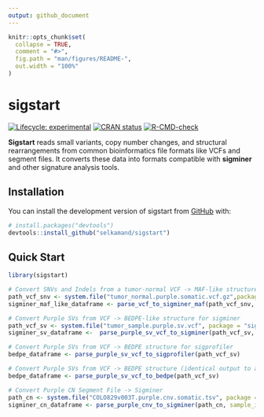 ```yaml
---
output: github_document
---
```


<!-- README.md is generated from README.Rmd. Please edit that file -->

```r
knitr::opts_chunk$set(
  collapse = TRUE,
  comment = "#>",
  fig.path = "man/figures/README-",
  out.width = "100%"
)
```

# sigstart

<!-- badges: start -->
[![Lifecycle: experimental](https://img.shields.io/badge/lifecycle-experimental-orange.svg)](https://lifecycle.r-lib.org/articles/stages.html#experimental)
[![CRAN status](https://www.r-pkg.org/badges/version/sigstart)](https://CRAN.R-project.org/package=sigstart)
[![R-CMD-check](https://github.com/selkamand/sigstart/actions/workflows/R-CMD-check.yaml/badge.svg)](https://github.com/selkamand/sigstart/actions/workflows/R-CMD-check.yaml)
<!-- badges: end -->

**Sigstart** reads small variants, copy number changes, and structural rearrangements from common bioinformatics file formats like VCFs and segment files. It converts these data into formats compatible with **sigminer** and other signature analysis tools.

## Installation

You can install the development version of sigstart from [GitHub](https://github.com/) with:

``` r
# install.packages("devtools")
devtools::install_github("selkamand/sigstart")
```

## Quick Start

```r
library(sigstart)

# Convert SNVs and Indels from a tumor-normal VCF -> MAF-like structure for sigminer
path_vcf_snv <- system.file("tumor_normal.purple.somatic.vcf.gz",package = "sigstart")
sigminer_maf_like_dataframe <- parse_vcf_to_sigminer_maf(path_vcf_snv, sample_id = "tumor_sample")

# Convert Purple SVs from VCF -> BEDPE-like structure for sigminer
path_vcf_sv <- system.file("tumor_sample.purple.sv.vcf", package = "sigstart")
sigminer_sv_dataframe <-  parse_purple_sv_vcf_to_sigminer(path_vcf_sv, sample_id = "tumor_sample")

# Convert Purple SVs from VCF -> BEDPE structure for sigprofiler
bedpe_dataframe <- parse_purple_sv_vcf_to_sigprofiler(path_vcf_sv)

# Convert Purple SVs from VCF -> BEDPE structure (identical output to above)
bedpe_dataframe <- parse_purple_sv_vcf_to_bedpe(path_vcf_sv)

# Convert Purple CN Segment File -> Sigminer 
path_cn <- system.file("COLO829v003T.purple.cnv.somatic.tsv", package = "sigstart")
sigminer_cn_dataframe <- parse_purple_cnv_to_sigminer(path_cn, sample_id = "tumor_sample")
```
